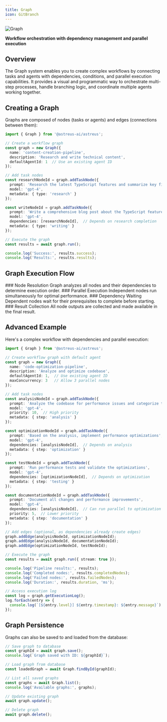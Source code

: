 ```yaml
---
title: Graph
icon: GitBranch
---
```


![Graph](/docs/graph.webp)

**Workflow orchestration with dependency management and parallel execution**


## Overview

The Graph system enables you to create complex workflows by connecting tasks and agents with dependencies, conditions, and parallel execution capabilities. It provides a visual and programmatic way to orchestrate multi-step processes, handle branching logic, and coordinate multiple agents working together.

## Creating a Graph

Graphs are composed of nodes (tasks or agents) and edges (connections between them):

```typescript
import { Graph } from '@astreus-ai/astreus';

// Create a workflow graph
const graph = new Graph({
  name: 'content-creation-pipeline',
  description: 'Research and write technical content',
  defaultAgentId: 1  // Use an existing agent ID
});

// Add task nodes
const researchNodeId = graph.addTaskNode({
  prompt: 'Research the latest TypeScript features and summarize key findings',
  model: 'gpt-4',
  metadata: { type: 'research' }
});

const writeNodeId = graph.addTaskNode({
  prompt: 'Write a comprehensive blog post about the TypeScript features research',
  model: 'gpt-4',
  dependencies: [researchNodeId],  // Depends on research completion
  metadata: { type: 'writing' }
});

// Execute the graph
const results = await graph.run();

console.log('Success:', results.success);
console.log('Results:', results.results);
```

## Graph Execution Flow

<Steps>
<Step>
### Node Resolution
Graph analyzes all nodes and their dependencies to determine execution order.
</Step>

<Step>
### Parallel Execution
Independent nodes run simultaneously for optimal performance.
</Step>

<Step>
### Dependency Waiting
Dependent nodes wait for their prerequisites to complete before starting.
</Step>

<Step>
### Result Collection
All node outputs are collected and made available in the final result.
</Step>
</Steps>

## Advanced Example

Here's a complex workflow with dependencies and parallel execution:

```typescript
import { Graph } from '@astreus-ai/astreus';

// Create workflow graph with default agent
const graph = new Graph({
  name: 'code-optimization-pipeline',
  description: 'Analyze and optimize codebase',
  defaultAgentId: 1,  // Use existing agent ID
  maxConcurrency: 3   // Allow 3 parallel nodes
});

// Add task nodes
const analysisNodeId = graph.addTaskNode({
  prompt: 'Analyze the codebase for performance issues and categorize them by severity',
  model: 'gpt-4',
  priority: 10,  // High priority
  metadata: { step: 'analysis' }
});

const optimizationNodeId = graph.addTaskNode({
  prompt: 'Based on the analysis, implement performance optimizations',
  model: 'gpt-4',
  dependencies: [analysisNodeId],  // Depends on analysis
  metadata: { step: 'optimization' }
});

const testNodeId = graph.addTaskNode({
  prompt: 'Run performance tests and validate the optimizations',
  model: 'gpt-4',
  dependencies: [optimizationNodeId],  // Depends on optimization
  metadata: { step: 'testing' }
});

const documentationNodeId = graph.addTaskNode({
  prompt: 'Document all changes and performance improvements',
  model: 'gpt-4',
  dependencies: [analysisNodeId],  // Can run parallel to optimization
  priority: 5,  // Lower priority
  metadata: { step: 'documentation' }
});

// Add edges (optional, as dependencies already create edges)
graph.addEdge(analysisNodeId, optimizationNodeId);
graph.addEdge(analysisNodeId, documentationNodeId);
graph.addEdge(optimizationNodeId, testNodeId);

// Execute the graph
const results = await graph.run({ stream: true });

console.log('Pipeline results:', results);
console.log('Completed nodes:', results.completedNodes);
console.log('Failed nodes:', results.failedNodes);
console.log('Duration:', results.duration, 'ms');

// Access execution log
const log = graph.getExecutionLog();
log.forEach(entry => {
  console.log(`[${entry.level}] ${entry.timestamp}: ${entry.message}`);
});
```

## Graph Persistence

Graphs can also be saved to and loaded from the database:

```typescript
// Save graph to database
const graphId = await graph.save();
console.log(`Graph saved with ID: ${graphId}`);

// Load graph from database
const loadedGraph = await Graph.findById(graphId);

// List all saved graphs
const graphs = await Graph.list();
console.log('Available graphs:', graphs);

// Update existing graph
await graph.update();

// Delete graph
await graph.delete();
```